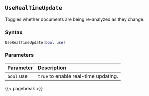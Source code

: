 ## `UseRealTimeUpdate`

Toggles whether documents are being re-analyzed as they change\index{real-time updating}.

### Syntax {-}

``` .lua
UseRealTimeUpdate(bool use)
```

### Parameters {-}

**Parameter** | **Description**
| :-- | :-- |
| `bool` use | `true` to enable real-time updating. |

{{< pagebreak >}}